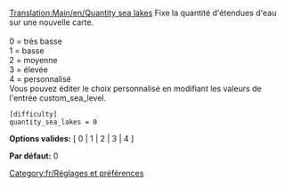 [[Translation:Main/en/Quantity sea lakes]]
Fixe la quantité d'étendues d'eau sur une nouvelle carte.<br><br>
0 = très basse<br>
1 = basse<br>
2 = moyenne<br>
3 = élevée<br>
4 = personnalisé<br>
Vous pouvez éditer le choix personnalisé en modifiant les valeurs de l'entrée custom_sea_level.

<pre>
[difficulty]
quantity_sea_lakes = 0
</pre>

'''Options valides:''' [ 0 | 1 | 2 | 3 | 4 ]

'''Par défaut:''' 0


[[Category:fr/Réglages et préférences]]